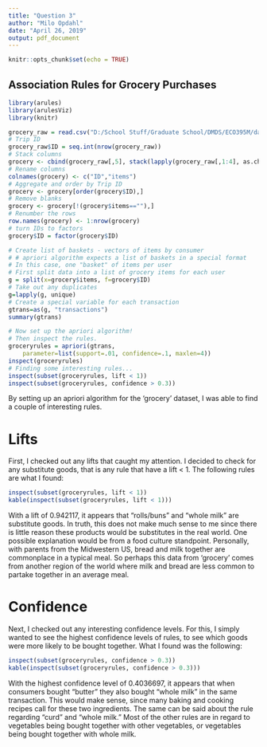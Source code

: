 ```yaml
---
title: "Question 3"
author: "Milo Opdahl"
date: "April 26, 2019"
output: pdf_document
---
```


```r
knitr::opts_chunk$set(echo = TRUE)
```

## Association Rules for Grocery Purchases

```r
library(arules)
library(arulesViz)
library(knitr)

grocery_raw = read.csv("D:/School Stuff/Graduate School/DMDS/ECO395M/data/groceries.txt", header = FALSE)
# Trip ID
grocery_raw$ID = seq.int(nrow(grocery_raw))
# Stack columns
grocery <- cbind(grocery_raw[,5], stack(lapply(grocery_raw[,1:4], as.character)))[1:2]
# Rename columns
colnames(grocery) <- c("ID","items")
# Aggregate and order by Trip ID
grocery <- grocery[order(grocery$ID),]
# Remove blanks
grocery <- grocery[!(grocery$items==""),]
# Renumber the rows
row.names(grocery) <- 1:nrow(grocery)
# turn IDs to factors 
grocery$ID = factor(grocery$ID)

# Create list of baskets - vectors of items by consumer
# # apriori algorithm expects a list of baskets in a special format
# In this case, one "basket" of items per user
# First split data into a list of grocery items for each user
g = split(x=grocery$items, f=grocery$ID)
# Take out any duplicates
g=lapply(g, unique)
# Create a special variable for each transaction
gtrans=as(g, "transactions")
summary(gtrans)

# Now set up the apriori algorithm!
# Then inspect the rules.
groceryrules = apriori(gtrans, 
	parameter=list(support=.01, confidence=.1, maxlen=4))
inspect(groceryrules)
# Finding some interesting rules...
inspect(subset(groceryrules, lift < 1))
inspect(subset(groceryrules, confidence > 0.3))
```

  By setting up an apriori algorithm for the 'grocery' dataset, I was able to find a couple of interesting rules.  

# Lifts

  First, I checked out any lifts that caught my attention. I decided to check for any substitute goods, that is any rule that have a lift < 1.  The following rules are what I found:

```r
inspect(subset(groceryrules, lift < 1))
kable(inspect(subset(groceryrules, lift < 1)))
```

  With a lift of 0.942117, it appears that "rolls/buns" and "whole milk" are substitute goods.  In truth, this does not make much sense to me since there is little reason these products would be substitutes in the real world.  One possible explanation would be from a food culture standpoint.  Personally, with parents from the Midwestern US, bread and milk together are commonplace in a typical meal.  So perhaps this data from 'grocery' comes from another region of the world where milk and bread are less common to partake together in an average meal.

# Confidence

  Next, I checked out any interesting confidence levels.  For this, I simply wanted to see the highest confidence levels of rules, to see which goods were more likely to be bought together. What I found was the following:
  
```r
inspect(subset(groceryrules, confidence > 0.3))
kable(inspect(subset(groceryrules, confidence > 0.3)))
```

  With the highest confidence level of 0.4036697, it appears that when consumers bought "butter" they also bought "whole milk" in the same transaction.  This would make sense, since many baking and cooking recipes call for these two ingredients.  The same can be said about the rule regarding "curd" and "whole milk."  Most of the other rules are in regard to vegetables being bought together with other vegetables, or vegetables being bought together with whole milk.

